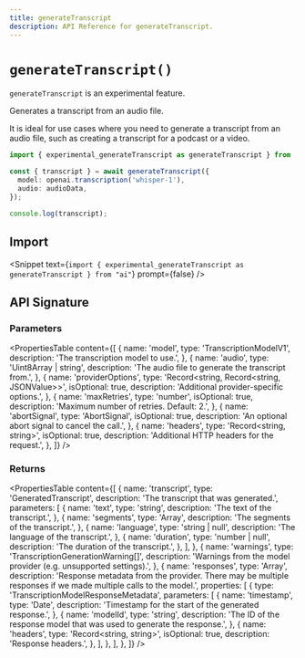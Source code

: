```yaml
---
title: generateTranscript
description: API Reference for generateTranscript.
---
```


# `generateTranscript()`

<Note type="warning">`generateTranscript` is an experimental feature.</Note>

Generates a transcript from an audio file.

It is ideal for use cases where you need to generate a transcript from an audio file,
such as creating a transcript for a podcast or a video.

```ts
import { experimental_generateTranscript as generateTranscript } from 'ai';

const { transcript } = await generateTranscript({
  model: openai.transcription('whisper-1'),
  audio: audioData,
});

console.log(transcript);
```

## Import

<Snippet
  text={`import { experimental_generateTranscript as generateTranscript } from "ai"`}
  prompt={false}
/>

## API Signature

### Parameters

<PropertiesTable
  content={[
    {
      name: 'model',
      type: 'TranscriptionModelV1',
      description: 'The transcription model to use.',
    },
    {
      name: 'audio',
      type: 'Uint8Array | string',
      description: 'The audio file to generate the transcript from.',
    },
    {
      name: 'providerOptions',
      type: 'Record<string, Record<string, JSONValue>>',
      isOptional: true,
      description: 'Additional provider-specific options.',
    },
    {
      name: 'maxRetries',
      type: 'number',
      isOptional: true,
      description: 'Maximum number of retries. Default: 2.',
    },
    {
      name: 'abortSignal',
      type: 'AbortSignal',
      isOptional: true,
      description: 'An optional abort signal to cancel the call.',
    },
    {
      name: 'headers',
      type: 'Record<string, string>',
      isOptional: true,
      description: 'Additional HTTP headers for the request.',
    },
  ]}
/>

### Returns

<PropertiesTable
  content={[
    {
      name: 'transcript',
      type: 'GeneratedTranscript',
      description: 'The transcript that was generated.',
      parameters: [
        {
          name: 'text',
          type: 'string',
          description: 'The text of the transcript.',
        },
        {
          name: 'segments',
          type: 'Array<TranscriptSegment>',
          description: 'The segments of the transcript.',
        },
        {
          name: 'language',
          type: 'string | null',
          description: 'The language of the transcript.',
        },
        {
          name: 'duration',
          type: 'number | null',
          description: 'The duration of the transcript.',
        },
      ],
    },
    {
      name: 'warnings',
      type: 'TranscriptionGenerationWarning[]',
      description:
        'Warnings from the model provider (e.g. unsupported settings).',
    },
    {
      name: 'responses',
      type: 'Array<TranscriptionModelResponseMetadata>',
      description:
        'Response metadata from the provider. There may be multiple responses if we made multiple calls to the model.',
      properties: [
        {
          type: 'TranscriptionModelResponseMetadata',
          parameters: [
            {
              name: 'timestamp',
              type: 'Date',
              description: 'Timestamp for the start of the generated response.',
            },
            {
              name: 'modelId',
              type: 'string',
              description:
                'The ID of the response model that was used to generate the response.',
            },
            {
              name: 'headers',
              type: 'Record<string, string>',
              isOptional: true,
              description: 'Response headers.',
            },
          ],
        },
      ],
    },
  ]}
/>

